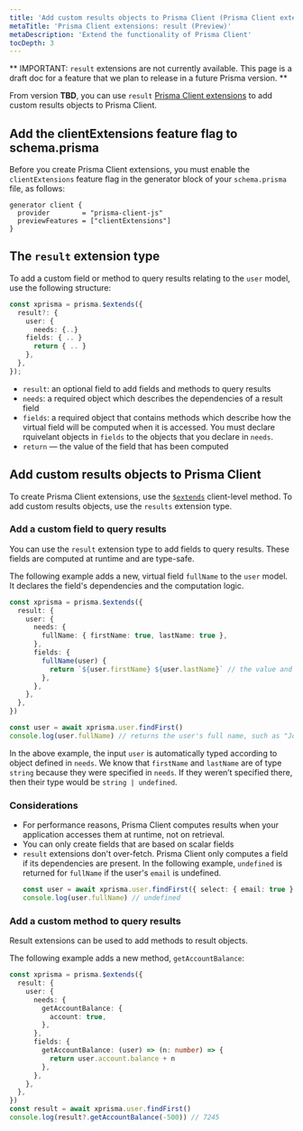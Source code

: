 ```yaml
---
title: 'Add custom results objects to Prisma Client (Prisma Client extensions)'
metaTitle: 'Prisma Client extensions: result (Preview)'
metaDescription: 'Extend the functionality of Prisma Client'
tocDepth: 3
---
```


<TopBlock>

<Admonition type="warning">

** IMPORTANT: `result` extensions are not currently available. This page is a draft doc for a feature that we plan to release in a future Prisma version. **

</Admonition>

From version **TBD**, you can use `result` [Prisma Client extensions](/concepts/components/prisma-client/client-extensions) to add custom results objects to Prisma Client.

</TopBlock>

## Add the <inlinecode>clientExtensions</inlinecode> feature flag to <inlinecode>schema.prisma</inlinecode>

Before you create Prisma Client extensions, you must enable the `clientExtensions` feature flag in the generator block of your `schema.prisma` file, as follows:

```prisma
generator client {
  provider        = "prisma-client-js"
  previewFeatures = ["clientExtensions"]
}
```

## The `result` extension type

To add a custom field or method to query results relating to the `user` model, use the following structure:

```ts
const xprisma = prisma.$extends({
  result?: {
    user: {
      needs: {..}
    fields: { .. }
      return { .. }
    },
  },
});
```

- `result`: an optional field to add fields and methods to query results
- `needs`: a required object which describes the dependencies of a result field
- `fields`: a required object that contains methods which describe how the virtual field will be computed when it is accessed. You must declare rquivelant objects in `fields` to the objects that you declare in `needs`.
- `return` — the value of the field that has been computed

## Add custom results objects to Prisma Client

To create Prisma Client extensions, use the [`$extends`](/concepts/components/prisma-client/client-extensions#about-prisma-client-extensions) client-level method. To add custom results objects, use the `results` extension type.

### Add a custom field to query results

You can use the `result` extension type to add fields to query results. These fields are computed at runtime and are type-safe.

The following example adds a new, virtual field `fullName` to the `user` model. It declares the field's dependencies and the computation logic.

```ts
const xprisma = prisma.$extends({
  result: {
    user: {
      needs: {
        fullName: { firstName: true, lastName: true },
      },
      fields: {
        fullName(user) {
          return `${user.firstName} ${user.lastName}` // the value and type that will be available on the result (in this case the type is string)
        },
      },
    },
  },
})

const user = await xprisma.user.findFirst()
console.log(user.fullName) // returns the user's full name, such as "John Doe"
```

In the above example, the input `user` is automatically typed according to object defined in `needs`. We know that `firstName` and `lastName` are of type `string` because they were specified in `needs`. If they weren’t specified there, then their type would be `string | undefined`.

### Considerations

- For performance reasons, Prisma Client computes results when your application accesses them at runtime, not on retrieval.
- You can only create fields that are based on scalar fields
- `result` extensions don't over-fetch. Prisma Client only computes a field if its dependencies are present. In the following example, `undefined` is returned for `fullName` if the user's `email` is undefined.
  ```ts
  const user = await xprisma.user.findFirst({ select: { email: true }))
  console.log(user.fullName) // undefined
  ```

### Add a custom method to query results

Result extensions can be used to add methods to result objects.

The following example adds a new method, `getAccountBalance`:

```ts
const xprisma = prisma.$extends({
  result: {
    user: {
      needs: {
        getAccountBalance: {
          account: true,
        },
      },
      fields: {
        getAccountBalance: (user) => (n: number) => {
          return user.account.balance + n
        },
      },
    },
  },
})
const result = await xprisma.user.findFirst()
console.log(result?.getAccountBalance(-500)) // 7245
```
